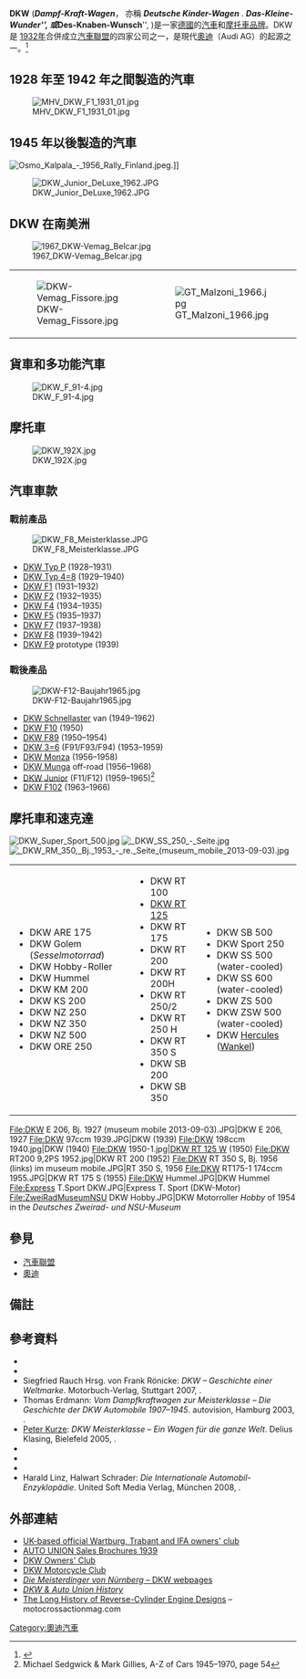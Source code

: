 {{Infobox company
|name         = DKW
|logo         = Dkw-symbol-vorn.jpg
|logo_size    = 200px
|logo_caption = DKW [[汽車聯盟|汽車聯盟]]時期商標
|foundation   = [[1916年|1916年]]
|defunct      = [[1966年|1966年]]
|fate         = [[1932年|1932年]]併入[[汽車聯盟|汽車聯盟]]，[[1969年|1969年]]商標廢止
|successor    = [[汽車聯盟|汽車聯盟]]（1932年–1969年）<br>Audi NSU Auto Union AG（1969年–1985年）<br>[[奧迪|奧迪]]（1985年–現今）
|location     = [[德國|德國]][[喬保|喬保]]（1906年–1932年）<br>[[肯尼茲|肯尼茲]]（1932年–1949年）<br>[[英戈爾施塔特|英戈爾施塔特]]（1949年–1969年）
|industry     = [[汽車|汽車]]
|key_people   = Dr Jørgen Skafte Rasmussen, founder of DKW<ref name="MC">[[The_Motor_Cycle|Motor Cycle]]. 27 August 1964. "DKW man dies". Added 2014-06-16</ref>
|products     = [[汽車|汽車]]和[[摩托車|摩托車]]
|parent       = 
}}

'''DKW''' ('''''Dampf-Kraft-Wagen'''''，{{lang-en|"蒸汽動力車"}} 亦稱 '''''Deutsche Kinder-Wagen''''' {{lang-en| "德國兒童汽車"}}. '''''Das-Kleine-Wunder''''', {{lang-en|"小奇蹟" }} 或 '''''Des-Knaben-Wunsch''''', {{lang-en|"男孩的夢想"- 曾製造二衝程發動機玩具}})是一家[[德國|德國]]的[[汽車|汽車]]和[[摩托車|摩托車]][[品牌|品牌]]。DKW 是 [[1932年|1932年]]合併成立[[汽車聯盟|汽車聯盟]]的四家公司之一，是現代[[奧迪|奧迪]]（Audi AG）的起源之一。<ref>{{cite web|url=http://www.seriouswheels.com/art-four-rings-1.htm|title=History of the Four Rings—Part 1—Audi Auto Union|website=www.seriouswheels.com|access-date=8 May 2018|url-status=live|archive-url=https://web.archive.org/web/20161210010605/http://www.seriouswheels.com/art-four-rings-1.htm|archive-date=10 December 2016}}</ref>

== 1928 年至 1942 年之間製造的汽車 ==
[[File:MHV_DKW_F1_1931_01.jpg|thumb]]

== 1945 年以後製造的汽車 ==
[[File:Osmo_Kalpala_-_1956_Rally_Finland.jpeg|thumb]].]]

[[File:DKW_Junior_DeLuxe_1962.JPG|thumb]]

== DKW 在南美洲 ==

[[File:1967_DKW-Vemag_Belcar.jpg|thumb]]

{|
|[[File:DKW-Vemag_Fissore.jpg|thumb]]
|[[File:GT_Malzoni_1966.jpg|thumb]]
|}

== 貨車和多功能汽車 ==
[[File:DKW_F_91-4.jpg|thumb]]

{{Clear}}

== 摩托車 ==

[[File:DKW_192X.jpg|thumb]]

{{Clear}}

== 汽車車款 ==
=== 戰前產品 ===
[[File:DKW_F8_Meisterklasse.JPG|thumb]]
* [[DKW_Typ_P|DKW Typ P]] (1928–1931)
* [[DKW_Typ_4=8|DKW Typ 4=8]] (1929–1940)
* [[DKW_F1|DKW F1]] (1931–1932)
* [[DKW_F2|DKW F2]] (1932–1935)
* [[DKW_F4|DKW F4]] (1934–1935)
* [[DKW_F5|DKW F5]] (1935–1937)
* [[DKW_F7|DKW F7]] (1937–1938)
* [[DKW_F8|DKW F8]] (1939–1942)
* [[DKW_F9|DKW F9]] prototype (1939)

=== 戰後產品 ===
[[File:DKW-F12-Baujahr1965.jpg|thumb]]
* [[DKW_Schnellaster|DKW Schnellaster]] van (1949–1962)
* [[DKW_F10|DKW F10]] (1950)
* [[DKW_F89|DKW F89]] (1950–1954)
* [[DKW_3=6|DKW 3=6]] (F91/F93/F94) (1953–1959)
* [[DKW_Monza|DKW Monza]] (1956–1958)
* [[DKW_Munga|DKW Munga]] off-road (1956–1968)
* [[DKW_Junior|DKW Junior]] (F11/F12) (1959–1965)<ref name=Sedgwick>Michael Sedgwick & Mark Gillies, A-Z of Cars 1945–1970, page 54</ref>
* [[DKW_F102|DKW F102]] (1963–1966)

== 摩托車和速克達 ==
[[File:DKW_Super_Sport_500.jpg|thumb]]
[[File:_DKW_SS_250_-_Seite.jpg|thumb]]
[[File:_DKW_RM_350,_Bj._1953_-_re._Seite_(museum_mobile_2013-09-03).jpg|thumb]]
{|
|-
|
* DKW ARE 175
* DKW Golem (''Sesselmotorrad'')
* DKW Hobby-Roller
* DKW Hummel
* DKW KM 200
* DKW KS 200
* DKW NZ 250
* DKW NZ 350
* DKW NZ 500
* DKW ORE 250
|
* DKW RT 100
* [[RT_125|DKW RT 125]]
* DKW RT 175
* DKW RT 200
* DKW RT 200H
* DKW RT 250/2
* DKW RT 250 H
* DKW RT 350 S
* DKW SB 200
* DKW SB 350
|
* DKW SB 500
* DKW Sport 250
* DKW SS 500 (water-cooled)
* DKW SS 600 (water-cooled)
* DKW ZS 500
* DKW ZSW 500 (water-cooled)
* DKW [[Hercules_(motorcycle)|Hercules]] ([[Wankel_engine|Wankel]])
|}

<gallery perrow="5">
File:DKW E 206, Bj. 1927 (museum mobile 2013-09-03).JPG|DKW E 206, 1927
File:DKW 97ccm 1939.JPG|DKW (1939)
File:DKW 198ccm 1940.jpg|DKW (1940)
File:DKW 1950-1.jpg|[[RT_125|DKW RT 125 W]] (1950)
File:DKW RT200 9,2PS 1952.jpg|DKW RT 200 (1952)
File:DKW RT 350 S, Bj. 1956 (links) im museum mobile.JPG|RT 350 S, 1956
File:DKW RT175-1 174ccm 1955.JPG|DKW RT 175 S (1955)
File:DKW Hummel.JPG|DKW Hummel
File:Express T.Sport DKW.JPG|Express T. Sport (DKW-Motor)
File:ZweiRadMuseumNSU DKW Hobby.JPG|DKW Motorroller ''Hobby'' of 1954 in the ''Deutsches Zweirad- und NSU-Museum''
</gallery>

== 參見 ==
* [[汽車聯盟|汽車聯盟]]
* [[奧迪|奧迪]]

== 備註 ==
{{Reflist|30em}}

== 參考資料 ==
{{Refbegin}}
*{{cite book | ref = Oswald | last = Oswald | first = Werner | title = Deutsche Autos 1920–1945, Band (vol) 2 | publisher = Motorbuch Verlag | language = de | year = 2001 | isbn = 3-613-02170-6 }}
*{{cite book|last=Uhlmann|first=Claus|title=RT 125 Das Kleine Wunder Aus Zschopau| publisher=Verlagsgesellschaft Bergstraße mbH|year=2005}}
* Siegfried Rauch Hrsg. von Frank Rönicke: ''DKW – Geschichte einer Weltmarke''. Motorbuch-Verlag, Stuttgart 2007, {{ISBN|978-3-613-02815-9}}.
* Thomas Erdmann: ''Vom Dampfkraftwagen zur Meisterklasse – Die Geschichte der DKW Automobile 1907–1945''. autovision, Hamburg 2003, {{ISBN|3-9805832-7-9}}.
* [[Peter_Kurze|Peter Kurze]]: ''DKW Meisterklasse – Ein Wagen für die ganze Welt''. Delius Klasing, Bielefeld 2005, {{ISBN|3-7688-1646-X}}.
* {{citation|surname1=Steffen Ottinger|title=DKW Motorradsport 1920–1939 : Von den ersten Siegen des Zschopauer Zweitakters bei Bahnrennen bis zu den Europameisterschafts-Erfolgen|edition=1.|publisher=HB-Werbung und Verlag GmbH & Co. KG|publication-place=[[Chemnitz|Chemnitz]]|year=2009|isbn=978-3-00-028611-7|language=de}}
* {{citation|surname1=Woldemar Lange|surname2= Jörg Buschmann|title=Die große Zeit des DKW-Motorradrennsports : 1920–1941 (Zschopau)|edition=1.|publisher=Bildverlag Böttger GbR|publication-place=[[Witzschdorf|Witzschdorf]]|year=2009|isbn=978-3-937496-29-0|language=de}}
* {{citation|surname1=Woldemar Lange|surname2= Jörg Buschmann|title=DKW Zschopau und der Motorradgeländesport : 1920–1941|edition=1.|publisher=Bildverlag Böttger GbR|publication-place=[[Witzschdorf|Witzschdorf]]|year=2012|isbn=978-3-937496-50-4|language=de}}
* Harald Linz, Halwart Schrader: ''Die Internationale Automobil-Enzyklopädie''. United Soft Media Verlag, München 2008, {{ISBN|978-3-8032-9876-8}}.
{{Refend}}

== 外部連結 ==
{{Commons category|DKW}}
* [http://www.ifaclub.co.uk/home UK-based official Wartburg, Trabant and IFA owners' club]{{dead link|date=July 2016 |bot=InternetArchiveBot |fix-attempted=yes }}
* [http://www.autounion1939.com AUTO UNION Sales Brochures 1939] {{Wayback|url=http://www.autounion1939.com/ |date=20200412105457 }}
* [https://web.archive.org/web/20080224002726/http://www.dkw-club.de/ DKW Owners' Club]
* [http://www.Dkw-Motorrad-Club.de/ DKW Motorcycle Club] {{Wayback|url=http://www.dkw-motorrad-club.de/ |date=20200803203331 }}
* [http://www.meisterdinger.de/dkw/index.htm ''Die Meisterdinger von Nürnberg'' – DKW webpages] {{Wayback|url=http://www.meisterdinger.de/dkw/index.htm |date=20090719201755 }}
* [http://www.dyna.co.za/cars/history.htm ''DKW & Auto Union History''] {{Wayback|url=http://www.dyna.co.za/cars/history.htm |date=20090426200444 }}
* [https://archive.is/20121209074653/http://motocrossactionmag.com/Main/News/THE-LONG-HISTORY-OF-REVERSECYLINDER-ENGINE-DESIGNS-7056.aspx The Long History of Reverse-Cylinder Engine Designs] – motocrossactionmag.com

{{Audi}}
{{大眾集團}}
{{Automotive industry in Germany}}
{{Authority control}}

[[Category:奧迪汽車|Category:奧迪汽車]]